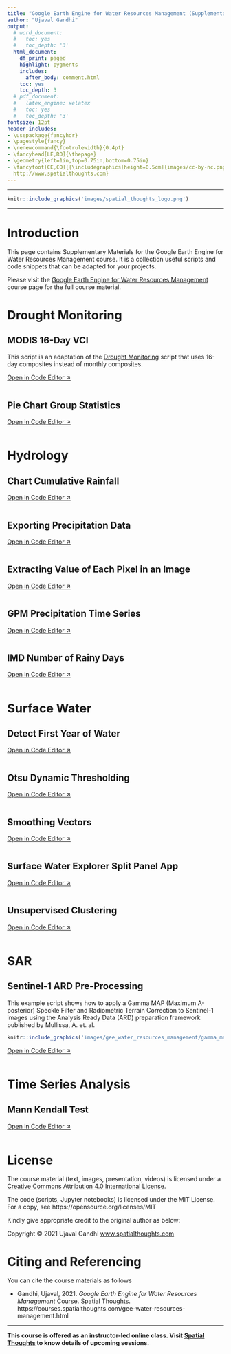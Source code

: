 ```yaml
---
title: "Google Earth Engine for Water Resources Management (Supplementary Course Material)"
author: "Ujaval Gandhi"
output:
  # word_document:
  #   toc: yes
  #   toc_depth: '3'
  html_document:
    df_print: paged
    highlight: pygments
    includes:
      after_body: comment.html
    toc: yes
    toc_depth: 3
  # pdf_document:
  #   latex_engine: xelatex
  #   toc: yes
  #   toc_depth: '3'
fontsize: 12pt
header-includes:
- \usepackage{fancyhdr}
- \pagestyle{fancy}
- \renewcommand{\footrulewidth}{0.4pt}
- \fancyhead[LE,RO]{\thepage}
- \geometry{left=1in,top=0.75in,bottom=0.75in}
- \fancyfoot[CE,CO]{{\includegraphics[height=0.5cm]{images/cc-by-nc.png}} Ujaval Gandhi
  http://www.spatialthoughts.com}
---
```

\newpage

***

```r
knitr::include_graphics('images/spatial_thoughts_logo.png')
```

***

\newpage

# Introduction 

This page contains Supplementary Materials for the Google Earth Engine for Water Resources Management course. It is a collection useful scripts and code snippets that can be adapted for your projects. 

Please visit the [Google Earth Engine for Water Resources Management](https://courses.spatialthoughts.com/gee-water-resources-management.html) course page for the full course material.

# Drought Monitoring

## MODIS 16-Day VCI

This script is an adaptation of the [Drought Monitoring](https://courses.spatialthoughts.com/gee-water-resources-management.html#drought-monitoring) script that uses 16-day composites instead of monthly composites.

[Open in Code Editor &#8599;](https://code.earthengine.google.com/?scriptPath=users%2Fujavalgandhi%2FGEE-Water-Resources-Management%3ASupplement%2FDrought_Monitoring%2FMODIS_16day_VCI){target="_blank"}
```js
```


## Pie Chart Group Statistics 


[Open in Code Editor &#8599;](https://code.earthengine.google.com/?scriptPath=users%2Fujavalgandhi%2FGEE-Water-Resources-Management%3ASupplement%2FDrought_Monitoring%2FPie_Chart_Group_Statistics){target="_blank"}
```js
```


# Hydrology

## Chart Cumulative Rainfall

[Open in Code Editor &#8599;](https://code.earthengine.google.com/?scriptPath=users%2Fujavalgandhi%2FGEE-Water-Resources-Management%3ASupplement%2FHydrology%2FChart_Cumulative_Rainfall){target="_blank"}
```js
```

## Exporting Precipitation Data

[Open in Code Editor &#8599;](https://code.earthengine.google.com/?scriptPath=users%2Fujavalgandhi%2FGEE-Water-Resources-Management%3ASupplement%2FHydrology%2FExporting_Precipitation_Data){target="_blank"}
```js
```

## Extracting Value of Each Pixel in an Image

[Open in Code Editor &#8599;](https://code.earthengine.google.co.in/?scriptPath=users%2Fujavalgandhi%2FGEE-Water-Resources-Management%3ASupplement%2FHydrology%2FExtracting_Pixel_Values){target="_blank"}
```js
```


## GPM Precipitation Time Series

[Open in Code Editor &#8599;](https://code.earthengine.google.com/?scriptPath=users%2Fujavalgandhi%2FGEE-Water-Resources-Management%3ASupplement%2FHydrology%2FGPM_Precipitation_Time_Series){target="_blank"}
```js
```

## IMD Number of Rainy Days 

[Open in Code Editor &#8599;](https://code.earthengine.google.com/?scriptPath=users%2Fujavalgandhi%2FGEE-Water-Resources-Management%3ASupplement%2FHydrology%2FIMD_Number_of_Rainy_Days){target="_blank"}
```js
```

# Surface Water

## Detect First Year of Water

[Open in Code Editor &#8599;](https://code.earthengine.google.com/?scriptPath=users%2Fujavalgandhi%2FGEE-Water-Resources-Management%3ASupplement%2FSurface_Water%2FDetect_First_Year_of_Water){target="_blank"}
```js
```

## Otsu Dynamic Thresholding

[Open in Code Editor &#8599;](https://code.earthengine.google.com/?scriptPath=users%2Fujavalgandhi%2FGEE-Water-Resources-Management%3ASupplement%2FSurface_Water%2FOtsu_Dynamic_Thresholding){target="_blank"}
```js
```

## Smoothing Vectors 

[Open in Code Editor &#8599;](https://code.earthengine.google.com/?scriptPath=users%2Fujavalgandhi%2FGEE-Water-Resources-Management%3ASupplement%2FSurface_Water%2FSmoothing_Vectors){target="_blank"}
```js
```

## Surface Water Explorer Split Panel App

[Open in Code Editor &#8599;](https://code.earthengine.google.com/?scriptPath=users%2Fujavalgandhi%2FGEE-Water-Resources-Management%3ASupplement%2FSurface_Water%2FSurface_Water_Explorer_Split_Panel_App){target="_blank"}
```js
```

## Unsupervised Clustering 

[Open in Code Editor &#8599;](https://code.earthengine.google.com/?scriptPath=users%2Fujavalgandhi%2FGEE-Water-Resources-Management%3ASupplement%2FSurface_Water%2FUnsupervised_Clustering){target="_blank"}
```js
```

# SAR

## Sentinel-1 ARD Pre-Processing

This example script shows how to apply a Gamma MAP (Maximum A-posterior) Speckle Filter and Radiometric Terrain Correction to Sentinel-1 images using the Analysis Ready Data (ARD) preparation framework published by Mullissa, A. et. al.

```r
knitr::include_graphics('images/gee_water_resources_management/gamma_map.png')
```

[Open in Code Editor &#8599;](https://code.earthengine.google.com/?scriptPath=users%2Fujavalgandhi%2FGEE-Water-Resources-Management%3ASupplement%2FSAR%2FS1_ARD_Preprocessing){target="_blank"}
```js
```

# Time Series Analysis

## Mann Kendall Test

[Open in Code Editor &#8599;](https://code.earthengine.google.com/?scriptPath=users%2Fujavalgandhi%2FGEE-Water-Resources-Management%3ASupplement%2FTime_Series_Analysis%2FMann_Kendall_Test){target="_blank"}
```js
```


# License

The course material (text, images, presentation, videos) is licensed under a [Creative Commons Attribution 4.0 International License](https://creativecommons.org/licenses/by/4.0/).

The code (scripts, Jupyter notebooks) is licensed under the MIT License. For a copy, see https://opensource.org/licenses/MIT

Kindly give appropriate credit to the original author as below:

Copyright &copy; 2021 Ujaval Gandhi [www.spatialthoughts.com](https://spatialthoughts.com)


# Citing and Referencing

You can cite the course materials as follows

* Gandhi, Ujaval, 2021. *Google Earth Engine for Water Resources Management* Course. Spatial Thoughts. https://courses.spatialthoughts.com/gee-water-resources-management.html

***

**This course is offered as an instructor-led online class. Visit [Spatial Thoughts](https://spatialthoughts.com/events/) to know details of upcoming sessions.**
